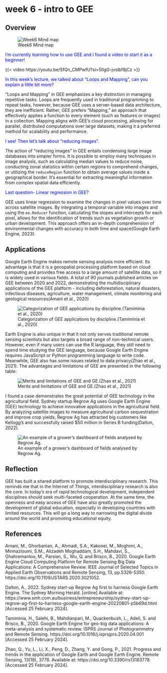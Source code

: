 # week 6 - intro to GEE

## Overview

![Week6 Mind map](image/week6Image.png)

[I'm currently learning how to use GEE and I found a video to start it as a beginner!]{style="color:blue;"}

{{< video https://youtu.be/5fQn_CMPwfU?si=5IIgG-jvslbf8jCz >}}

[In this week’s lecture, we talked about "Loops and Mapping", can you explain a little bit more?]{style="color:blue;"}

"Loops and Mapping" in GEE emphasizes a key distinction in managing repetitive tasks. Loops are frequently used in traditional programming to repeat tasks, however, because GEE uses a server-based data architecture, they are inefficient. Rather, GEE prefers "Mapping," an approach that effectively applies a function to every element (such as features or images) in a collection. Mapping aligns with GEE's cloud processing, allowing for parallel, distributed computations over large datasets, making it a preferred method for scalability and performance.

[I see! Then let’s talk about "reducing images".]{style="color:blue;"}

The action of "reducing images" in GEE entails condensing large image databases into simpler forms. It is possible to employ many techniques in image analysis, such as calculating median values to reduce noise, conducting zonal statistics within certain regions to comprehend changes, or utilizing the `reduceRegion` function to obtain average values inside a geographical border. It's essential for extracting meaningful information from complex spatial data efficiently.

[Last question- Linear regression in GEE?]{style="color:blue;"} 

GEE uses linear regression to examine the changes in pixel values over time across satellite images. By integrating a temporal variable into images and using the `ee.Reducer` function, calculating the slopes and intercepts for each pixel, allows for the identification of trends such as vegetation growth or urban development. This approach offers an in-depth comprehension of environmental changes with accuracy in both time and space(Google Earth Engine, 2023).

## Applications

Google Earth Engine makes remote sensing analysis more efficient. Its advantage is that it is a geospatial processing platform based on cloud computing and provides free access to a large amount of satellite data, so it is widely used in various fields. A total of 90 journals published articles on GEE between 2020 and 2022, demonstrating the multidisciplinary applications of the GEE platform - including deforestation, natural disasters, infectious diseases, agriculture, water management, climate monitoring and geological resources(Amani et al., 2020)

![Categorization of GEE applications by discipline.(Tamiminia et al., 2020)](image/week601.png)

Earth Engine is also unique in that it not only serves traditional remote sensing scientists but also targets a broad range of non-technical users. However, even if many users can use the R language, they still need to spend time studying the GEE language, because Google Earth Engine requires JavaScript or Python programming language to write code. Meanwhile, GEE also has some issues related to data privacy(Zhao et al., 2021). The advantages and limitations of GEE are presented in the following table:

![Merits and limitations of GEE and GE.(Zhao et al., 2021)](image/week602.png)

I found a case demonstrates the great potential of GEE technology in the agricultural field. Sydney startup Regrow Ag uses Google Earth Engine (GEE) technology to achieve innovative applications in the agricultural field. By analyzing satellite images to measure agricultural carbon sequestration and improve crop yields, Regrow Ag has attracted big customers like Kellogg’s and successfully raised $50 million in Series B funding(Dalton, 2022). 

![An example of a grower’s dashboard of fields analysed by Regrow Ag.](image/week603.png)

## Reflection

GEE has built a shared platform to promote interdisciplinary research. This reminds me that in the Internet of Things, interdisciplinary research is also the core. In today's era of rapid technological development, independent disciplines should seek multi-faceted cooperation. At the same time, the openness and easy access of GEE have also greatly promoted the development of global education, especially in developing countries with limited resources. This will go a long way to narrowing the digital divide around the world and promoting educational equity.

## References

Amani, M., Ghorbanian, A., Ahmadi, S.A., Kakooei, M., Moghimi, A., Mirmazloumi, S.M., Alizadeh Moghaddam, S.H., Mahdavi, S., Ghahremanloo, M., Parsian, S., Wu, Q. and Brisco, B., 2020. Google Earth Engine Cloud Computing Platform for Remote Sensing Big Data Applications: A Comprehensive Review. IEEE Journal of Selected Topics in Applied Earth Observations and Remote Sensing, 13, pp.5326-5350. https://doi.org/10.1109/JSTARS.2020.3021052.

Dalton, A., 2022. Sydney start-up Regrow Ag first to harness Google Earth Engine. The Sydney Morning Herald. [online] Available at: https://www.smh.com.au/business/entrepreneurship/sydney-start-up-regrow-ag-first-to-harness-google-earth-engine-20220801-p5b69d.html [Accessed 25 February 2024].

Tamiminia, H., Salehi, B., Mahdianpari, M., Quackenbush, L., Adeli, S. and Brisco, B., 2020. Google Earth Engine for geo-big data applications: A meta-analysis and systematic review. ISPRS Journal of Photogrammetry and Remote Sensing. https://doi.org/10.1016/j.isprsjprs.2020.04.001 [Accessed 25 February 2024].

Zhao, Q., Yu, L., Li, X., Peng, D., Zhang, Y. and Gong, P., 2021. Progress and trends in the application of Google Earth and Google Earth Engine. Remote Sensing, 13(18), 3778. Available at: https://doi.org/10.3390/rs13183778 [Accessed 25 February 2024].


